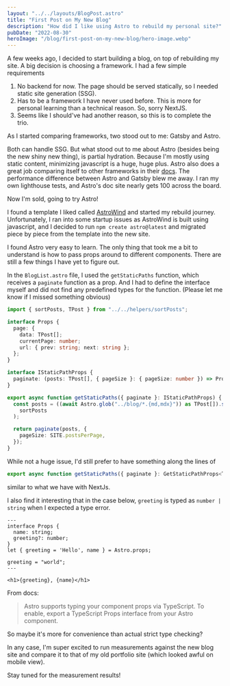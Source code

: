 ```yaml
---
layout: "../../layouts/BlogPost.astro"
title: "First Post on My New Blog"
description: "How did I like using Astro to rebuild my personal site?"
pubDate: "2022-08-30"
heroImage: "/blog/first-post-on-my-new-blog/hero-image.webp"
---
```


A few weeks ago, I decided to start building a blog, on top of rebuilding my site. A big decision is choosing a framework. I had a few simple requirements

1. No backend for now. The page should be served statically, so I needed static site generation (SSG).
2. Has to be a framework I have never used before. This is more for personal learning than a technical reason. So, sorry NextJS.
3. Seems like I should've had another reason, so this is to complete the trio.

As I started comparing frameworks, two stood out to me: Gatsby and Astro. 

Both can handle SSG. But what stood out to me about Astro (besides being the new shiny new thing), is partial hydration. Because I'm mostly using static content, minimizing javascript is a huge, huge plus. Astro also does a great job comparing itself to other frameworks in their [docs](https://docs.astro.build/en/comparing-astro-vs-other-tools/#gatsby-vs-astro). The performance difference between Astro and Gatsby blew me away. I ran my own lighthouse tests, and Astro's doc site nearly gets 100 across the board.

Now I'm sold, going to try Astro!

I found a template I liked called [AstroWind](https://astrowind.vercel.app/) and started my rebuild journey. Unfortunately, I ran into some startup issues as AstroWind is built using javascript, and I decided to run `npm create astro@latest` and migrated piece by piece from the template into the new site.

I found Astro very easy to learn. The only thing that took me a bit to understand is how to pass props around to different components. There are still a few things I have yet to figure out.

In the `BlogList.astro` file, I used the `getStaticPaths` function, which receives a `paginate` function as a prop. And I had to define the interface myself and did not find any predefined types for the function. (Please let me know if I missed something obvious)

```ts
import { sortPosts, TPost } from "../../helpers/sortPosts";

interface Props {
  page: {
    data: TPost[];
    currentPage: number;
    url: { prev: string; next: string };
  };
}

interface IStaticPathProps {
  paginate: (posts: TPost[], { pageSize }: { pageSize: number }) => Props;
}

export async function getStaticPaths({ paginate }: IStaticPathProps) {
  const posts = ((await Astro.glob("../blog/*.{md,mdx}")) as TPost[]).sort(
    sortPosts
  );

  return paginate(posts, {
    pageSize: SITE.postsPerPage,
  });
}
```

While not a huge issue, I'd still prefer to have something along the lines of

```ts
export async function getStaticPaths({ paginate }: GetStaticPathProps<TPost>) {
```

similar to what we have with NextJs.

I also find it interesting that in the case below, `greeting` is typed as `number | string` when I expected a type error.

```astro
---
interface Props {
  name: string;
  greeting?: number;
}
let { greeting = 'Hello', name } = Astro.props;

greeting = "world";
---

<h1>{greeting}, {name}</h1>
```

From docs:

> Astro supports typing your component props via TypeScript. To enable, export a TypeScript Props interface from your Astro component.

So maybe it's more for convenience than actual strict type checking?

In any case, I'm super excited to run measurements against the new blog site and compare it to that of my old portfolio site (which looked awful on mobile view).

Stay tuned for the measurement results!
